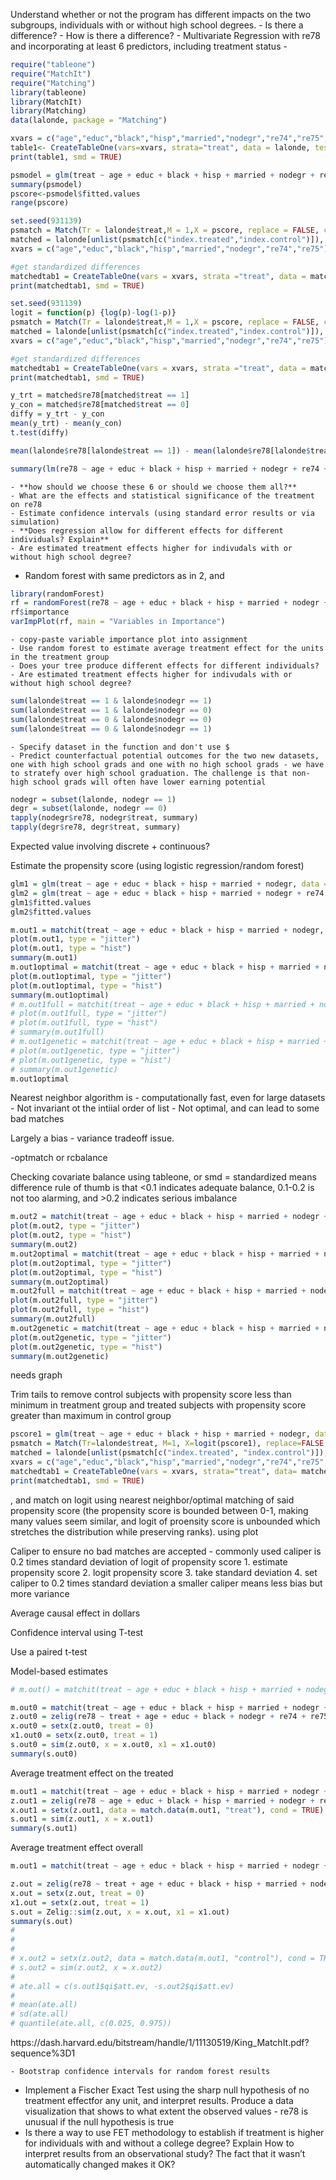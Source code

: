Understand whether or not the program has different impacts on the two subgroups, individuals with or without high school degrees. 
- Is there a difference?
- How is there a difference?
  - Multivariate Regression with re78 and incorporating at least 6 predictors, including treatment status -
```r
require("tableone")
require("MatchIt")
require("Matching")
library(tableone)
library(MatchIt)
library(Matching)
data(lalonde, package = "Matching")

xvars = c("age","educ","black","hisp","married","nodegr","re74","re75", "re78")
table1<- CreateTableOne(vars=xvars, strata="treat", data = lalonde, test=FALSE)
print(table1, smd = TRUE)
```

```r
psmodel = glm(treat ~ age + educ + black + hisp + married + nodegr + re74 + re75, family = binomial(),data = lalonde)
summary(psmodel)
pscore<-psmodel$fitted.values
range(pscore)
```
```r
set.seed(931139)
psmatch = Match(Tr = lalonde$treat,M = 1,X = pscore, replace = FALSE, caliper = NULL)
matched = lalonde[unlist(psmatch[c("index.treated","index.control")]), ]
xvars = c("age","educ","black","hisp","married","nodegr","re74","re75")

#get standardized differences
matchedtab1 = CreateTableOne(vars = xvars, strata ="treat", data = matched, test = FALSE)
print(matchedtab1, smd = TRUE)

```
```r
set.seed(931139)
logit = function(p) {log(p)-log(1-p)}
psmatch = Match(Tr = lalonde$treat,M = 1,X = pscore, replace = FALSE, caliper = 0.2)
matched = lalonde[unlist(psmatch[c("index.treated","index.control")]), ]
xvars = c("age","educ","black","hisp","married","nodegr","re74","re75")

#get standardized differences
matchedtab1 = CreateTableOne(vars = xvars, strata ="treat", data = matched, test = FALSE)
print(matchedtab1, smd = TRUE)

```
```r
y_trt = matched$re78[matched$treat == 1]
y_con = matched$re78[matched$treat == 0]
diffy = y_trt - y_con
mean(y_trt) - mean(y_con) 
t.test(diffy)
```










```r


mean(lalonde$re78[lalonde$treat == 1]) - mean(lalonde$re78[lalonde$treat == 0])

summary(lm(re78 ~ age + educ + black + hisp + married + nodegr + re74 + re75 + treat, data = lalonde))
```

    - **how should we choose these 6 or should we choose them all?**
    - What are the effects and statistical significance of the treatment on re78
    - Estimate confidence intervals (using standard error results or via simulation)
    - **Does regression allow for different effects for different individuals? Explain**
    - Are estimated treatment effects higher for indivudals with or without high school degree?
  - Random forest with same predictors as in 2, and
```r
library(randomForest)
rf = randomForest(re78 ~ age + educ + black + hisp + married + nodegr + re74 + re75 + treat, data = lalonde)
rf$importance
varImpPlot(rf, main = "Variables in Importance")
```
  
    - copy-paste variable importance plot into assignment
    - Use random forest to estimate average treatment effect for the units in the treatment group
    - Does your tree produce different effects for different individuals?
    - Are estimated treatment effects higher for indivudals with or without high school degree?
```r
sum(lalonde$treat == 1 & lalonde$nodegr == 1)
sum(lalonde$treat == 1 & lalonde$nodegr == 0)
sum(lalonde$treat == 0 & lalonde$nodegr == 0)
sum(lalonde$treat == 0 & lalonde$nodegr == 1)
```
    
    - Specify dataset in the function and don't use $
    - Predict counterfactual potential outcomes for the two new datasets, one with high school grads and one with no high school grads - we have to stratefy over high school graduation. The challenge is that non-high school grads will often have lower earning potential
```r
nodegr = subset(lalonde, nodegr == 1)
degr = subset(lalonde, nodegr == 0)
tapply(nodegr$re78, nodegr$treat, summary)
tapply(degr$re78, degr$treat, summary)
```
Expected value involving discrete + continuous?

Estimate the propensity score (using logistic regression/random forest)
```r
glm1 = glm(treat ~ age + educ + black + hisp + married + nodegr, data = lalonde, family=binomial())
glm2 = glm(treat ~ age + educ + black + hisp + married + nodegr + re74 + re75 , data = lalonde, family=binomial())
glm1$fitted.values
glm2$fitted.values
```

```r
m.out1 = matchit(treat ~ age + educ + black + hisp + married + nodegr, data = lalonde, method = "nearest")
plot(m.out1, type = "jitter")
plot(m.out1, type = "hist")
summary(m.out1)
m.out1optimal = matchit(treat ~ age + educ + black + hisp + married + nodegr, data = lalonde, method = "optimal")
plot(m.out1optimal, type = "jitter")
plot(m.out1optimal, type = "hist")
summary(m.out1optimal)
# m.out1full = matchit(treat ~ age + educ + black + hisp + married + nodegr, data = lalonde, method = "full")
# plot(m.out1full, type = "jitter")
# plot(m.out1full, type = "hist")
# summary(m.out1full)
# m.out1genetic = matchit(treat ~ age + educ + black + hisp + married + nodegr, data = lalonde, method = "genetic")
# plot(m.out1genetic, type = "jitter")
# plot(m.out1genetic, type = "hist")
# summary(m.out1genetic)
m.out1optimal
```

Nearest neighbor algorithm is 
- computationally fast, even for large datasets
- Not invariant ot the intiial order of list
- Not optimal, and can lead to some bad matches

Largely a bias - variance tradeoff issue.

-optmatch or rcbalance

Checking covariate balance using tableone, or smd = standardized means difference
rule of thumb is that <0.1 indicates adequate balance, 0.1-0.2 is not too alarming, and >0.2 indicates serious imbalance



```r
m.out2 = matchit(treat ~ age + educ + black + hisp + married + nodegr + re74 + re75, data = lalonde, method = "nearest")
plot(m.out2, type = "jitter")
plot(m.out2, type = "hist")
summary(m.out2)
m.out2optimal = matchit(treat ~ age + educ + black + hisp + married + nodegr + re74 + re75, data = lalonde, method = "optimal")
plot(m.out2optimal, type = "jitter")
plot(m.out2optimal, type = "hist")
summary(m.out2optimal)
m.out2full = matchit(treat ~ age + educ + black + hisp + married + nodegr + re74 + re75, data = lalonde, method = "full")
plot(m.out2full, type = "jitter")
plot(m.out2full, type = "hist")
summary(m.out2full)
m.out2genetic = matchit(treat ~ age + educ + black + hisp + married + nodegr + re74 + re75, data = lalonde, method = "genetic")
plot(m.out2genetic, type = "jitter")
plot(m.out2genetic, type = "hist")
summary(m.out2genetic)
```

needs graph

Trim tails to remove control subjects with propensity score less than minimum in treatment group and treated subjects with propensity score greater than maximum in control group
```r
pscore1 = glm(treat ~ age + educ + black + hisp + married + nodegr, data = lalonde, family=binomial())$fitted.values
psmatch = Match(Tr=lalonde$treat, M=1, X=logit(pscore1), replace=FALSE, caliper = 0.1)
matched = lalonde[unlist(psmatch[c("index.treated", "index.control")]), ]
xvars = c("age","educ","black","hisp","married","nodegr","re74","re75","u74","u75")
matchedtab1 = CreateTableOne(vars = xvars, strata="treat", data= matched, test = FALSE)
print(matchedtab1, smd = TRUE)
```


, and match on logit using nearest neighbor/optimal matching of said propensity score (the propensity score is bounded between 0-1, making many values seem similar, and logit of proensity score is unbounded which stretches the distribution while preserving ranks). using plot


Caliper to ensure no bad matches are accepted - commonly used caliper is 0.2 times standard deviation of logit of propensity score
1. estimate propensity score
2. logit propensity score
3. take standard deviation
4. set caliper to 0.2 times standard deviation
a smaller caliper means less bias but more variance

Average causal effect in dollars

Confidence interval using T-test

Use a paired t-test

Model-based estimates
```r
# m.out() = matchit(treat ~ age + educ + black + hisp + married + nodegr + re74 + re75, data = lalonde, method = "optimal")

m.out0 = matchit(treat ~ age + educ + black + hisp + married + nodegr + re74 + re75, data = lalonde, method = "nearest", discard = "hull.control")
z.out0 = zelig(re78 ~ treat + age + educ + black + nodegr + re74 + re75, data = match.data(m.out0), model = "ls")
x.out0 = setx(z.out0, treat = 0)
x1.out0 = setx(z.out0, treat = 1)
s.out0 = sim(z.out0, x = x.out0, x1 = x1.out0)
summary(s.out0)

```

Average treatment effect on the treated
```r
m.out1 = matchit(treat ~ age + educ + black + hisp + married + nodegr + re74 + re75, data = lalonde, method = "nearest")
z.out1 = zelig(re78 ~ age + educ + black + hisp + married + nodegr + re74 + re75, data = match.data(m.out1, "control"), model = "ls" )
x.out1 = setx(z.out1, data = match.data(m.out1, "treat"), cond = TRUE)
s.out1 = sim(z.out1, x = x.out1)
summary(s.out1)
```

Average treatment effect overall
```r
m.out1 = matchit(treat ~ age + educ + black + hisp + married + nodegr + re74 + re75, data = lalonde, method = "nearest")

z.out = zelig(re78 ~ treat + age + educ + black + hisp + married + nodegr + re74 + re75, data = match.data(m.out), model = "ls")
x.out = setx(z.out, treat = 0)
x1.out = setx(z.out, treat = 1)
s.out = Zelig::sim(z.out, x = x.out, x1 = x1.out)
summary(s.out)
# 
# 
# 
# x.out2 = setx(z.out2, data = match.data(m.out1, "control"), cond = TRUE)
# s.out2 = sim(z.out2, x = x.out2)
# 
# ate.all = c(s.out1$qi$att.ev, -s.out2$qi$att.ev)
# 
# mean(ate.all)
# sd(ate.all)
# quantile(ate.all, c(0.025, 0.975))

```



https://dash.harvard.edu/bitstream/handle/1/11130519/King_MatchIt.pdf?sequence%3D1

    - Bootstrap confidence intervals for random forest results
  - Implement a Fischer Exact Test using the sharp null hypothesis of no treatment effectfor any unit, and interpret results. Produce a data visualization that shows to what extent the observed values - re78 is unusual if the null hypothesis is true
  - Is there a way to use FET methodology to establish if treatment is higher for individuals with and without a college degree? Explain
  How to interpret results from an observational study? The fact that it wasn't automatically changed makes it OK?

